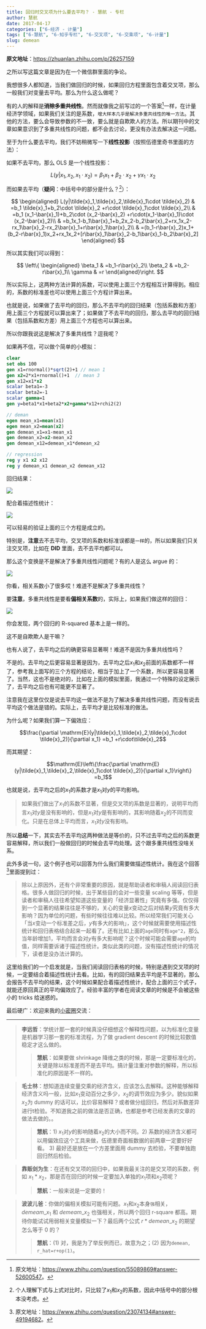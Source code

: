 ```yaml
---
title: 回归时交叉项为什么要去平均？ - 慧航 - 专栏
author: 慧航
date: 2017-04-17
categories: ["6-经济 - 计量"]
tags: ["6-慧航", "6-知乎专栏", "6-交叉项", "6-交乘项", "6-计量"]
slug: demean
---
```


**原文地址**：<https://zhuanlan.zhihu.com/p/26257159>

之所以写这篇文章是因为在一个微信群里面的争论。

我想很多人都知道，当我们做回归的时候，如果回归方程里面包含着交叉项，那么一般我们对变量去平均。那么为什么这么做呢？

<!-- more -->

有的人的解释是~~**消除多重共线性**~~。然而就像我之前写过的一个答案^[原文地址：<https://www.zhihu.com/question/55089869#answer-52600547>。]一样，在计量经济学领域，如果我们关注的是系数，`增大样本几乎是解决多重共线性的唯一方法`。其他的方法，要么会导致参数的不一致，要么就是自欺欺人的方法。所以期刊中的文章如果意识到了多重共线性的问题，都不会去讨论，更没有办法去解决这一问题。

至于为什么要去平均，我们不妨稍微写一下**线性投影**（按照伍德里奇书里面的方法）：

如果不去平均，那么 OLS 是一个线性投影：

$$L(y|x_1,x_2,x_1\cdot x_2)=\beta_1 x_1+\beta_2\cdot x_2 +\gamma x_1\cdot x_2$$

而如果去平均（**疑问**：中括号中的部分是什么？^[个人理解下式与上式对比时，只比较了$x_1$和$x_2$的系数，因此中括号中的部分根本没考虑。]）：

$$
\begin{aligned}
L(y|\tilde{x}_1,\tilde{x}_2,\tilde{x}_1\cdot \tilde{x}_2) & =b_1 \tilde{x}_1+b_2\cdot \tilde{x}_2 +r\cdot \tilde{x}_1\cdot \tilde{x}_2\\
 & =b_1 (x_1-\bar{x}_1)+b_2\cdot  (x_2-\bar{x}_2) +r\cdot(x_1-\bar{x}_1)\cdot (x_2-\bar{x}_2)\\
 & =b_1x_1-b_1\bar{x}_1+b_2x_2-b_2\bar{x}_2+rx_1x_2-rx_1\bar{x}_2-rx_2\bar{x}_1+r\bar{x}_1\bar{x}_2\\
 & =(b_1-r\bar{x}_2)x_1+(b_2-r\bar{x}_1)x_2+rx_1x_2+[r\bar{x}_1\bar{x}_2-b_1\bar{x}_1-b_2\bar{x}_2]
\end{aligned}
$$

所以其实我们可以得到：

$$
\left\{
\begin{aligned}
\beta_1 & =b_1-r\bar{x}_2\\
\beta_2 & =b_2-r\bar{x}_1\\
\gamma & =r
\end{aligned}\right.
$$

所以实际上，这两种方法计算的系数，可以使用上面三个方程相互计算得到。相应的，系数的标准差也可以使用上面三个方程计算出来。

也就是说，如果做了去平均的回归，那么不去平均的回归结果（包括系数和方差）用上面三个方程就可以算出来了；如果做了不去平均的回归，那么去平均的回归结果（包括系数和方差）用上面三个方程也可以算出来。

所以你跟我说这是解决了多重共线性？逗我呢？

如果再不信，可以做个简单的小模拟：

```stata
clear
set obs 100
gen x1=rnormal()*sqrt(2)+1 // mean 1
gen x2=2*x1+rnormal()+1  // mean 3
gen x12=x1*x2
scalar beta1=-3
scalar beta2=-1
scalar gamma=1
gen y=beta1*x1+beta2*x2+gamma*x12+rchi2(2)

// deman
egen mean_x1=mean(x1)
egen mean_x2=mean(x2)
gen demean_x1=x1-mean_x1
gen demean_x2=x2-mean_x2
gen demean_x12=demean_x1*demean_x2

// regression
reg y x1 x2 x12
reg y demean_x1 demean_x2 demean_x12
```

回归结果：

![](/images/Eco/Econometrica/huihang/demean/1.png)

配合着描述性统计：

![](/images/Eco/Econometrica/huihang/demean/2.png)

可以轻易的验证上面的三个方程是成立的。

特别是，**注意**去不去平均，交叉项的系数和标准误都是`一样`的，所以如果我们只关注交叉项，比如在 **DID** 里面，去不去平均都可以。

那么这个变换是不是解决了多重共线性问题呢？有的人是这么 argue 的：

![](/images/Eco/Econometrica/huihang/demean/3.png)

你看，相关系数小了很多哎！难道不是解决了多重共线性？

要**注意**，多重共线性是要看**偏相关系数**的，实际上，如果我们做这样的回归：

![](/images/Eco/Econometrica/huihang/demean/4.png)

你会发现，两个回归的 R-squared 基本上是一样的。

这不是自欺欺人是干嘛？

也有人说了，去平均之后的确更容易显著啊！难道不是因为多重共线性吗？

不是的。去平均之后更容易显著是因为，去平均之后$x_1$和$x_2$前面的系数都不一样了，参考我上面写的三个方程的结论，相当于加上了一个系数，所以更容易显著了。当然，这也不是绝对的，比如在上面的模拟里面，我通过一个特殊的设定展示了，去平均之后也有可能更不显著了。

注意我在这里仅仅是说去平均这一做法不是为了解决多重共线性问题，而没有说去平均这个做法是错的。实际上，去平均才是比较标准的做法。

为什么呢？如果我们算一下偏效应：

$$\frac{\partial \mathrm{E}(y|\tilde{x}_1,\tilde{x}_2,\tilde{x}_1\cdot \tilde{x}_2)}{\partial x_1}
=b_1 +r\cdot\tilde{x}_2$$

而其期望：

$$\mathrm{E}\left\{\frac{\partial \mathrm{E}(y|\tilde{x}_1,\tilde{x}_2,\tilde{x}_1\cdot \tilde{x}_2)}{\partial x_1}\right\}
=b_1$$

也就是说，去平均之后的$x_1$的系数才是$x_1$对$y$的平均影响。

> 如果我们做出了$x_1$的系数不显著，但是交叉项的系数是显著的，说明平均而言$x_1$对$y$是没有影响的，但是$x_1$对$y$是有影响的，其影响随着$x_2$的不同而变化。只是在总体上平均而言，$x_1$对$y$没有影响。

所以**总结**一下，其实去不去平均这两种做法是等价的，只不过去平均之后的系数更容易解释，所以我们一般做回归的时候会去平均处理。这个跟多重共线性没啥关系。

此外多说一句，这个例子也可以回答为什么我们需要做描述性统计。我在这个回答^[原文地址：<https://www.zhihu.com/question/23074134#answer-49194682>。]里面提到过：

> 除以上原因外，还有个非常重要的原因，就是帮助读者和审稿人阅读回归表格。很多人做回归的时候，出于某些目的会对一些变量 scaling 等等，但是读者和审稿人往往希望知道这些变量的「经济显著性」究竟有多强。仅仅得到一个显著的结果往往是不够的，关心的变量$x$变动之后对结果$y$究竟有多大影响？因为单位的问题，有些时候往往难以比较。所以经常我们可能关心「当$x$变动一个标准差之后，$y$有多大的影响」，这个时候就需要使用描述性统计和回归表格结合起来一起看了。还有比如上面的`age`同时有`age^2`，那么当年龄增加$1$，平均而言会对$y$有多大影响呢？这个时候可能会需要`age`的均值，同样需要诉诸于描述性统计。类似此类的问题，没有描述性统计的情况下，读者是没办法计算的。

这里给我们的一个启发就是，当我们阅读回归表格的时候，特别是遇到交叉项的时候，一定要结合着描述性统计去看。比如，有的回归结果去平均是不显著的，那么会报告不去平均的结果，这个时候如果配合着描述性统计，配合上面的三个式子，就能还原回真正的平均偏效应了。经验丰富的学者在阅读文章的时候是不会被这些小的 tricks 给迷惑的。

最后硬广：欢迎来我的[小密圈](https://wx.xiaomiquan.com/mweb/views/joingroup/join_group.html?group_id=4184844548&secret=j3par9d2nkzhtjjmun6icf0ikorw39xl&extra=4325db5fc7191b05efdfafe2aa4881029a8175111a2fb56d66c6807c353c29da)交流：

<hr />

<blockquote class="gray">
**李远哲**：学统计那一套的时候真没仔细想这个解释性问题，以为标准化变量是机器学习那一套的标准流程，为了做 gradient descent 的时候比较数值稳定才这么做的。

<blockquote class="white">
**慧航**：如果要做 shrinkage 降维之类的时候，那是一定要标准化的，关键是除以标准差而不是去平均。搞计量注重对参数的解释，所以标准化的原因是不一样的。

</blockquote>
</blockquote>

<blockquote class="gray">
**毛士林**：想知道连续变量交乘的经济含义，应该怎么去解释。这种能够解释经济含义吗一般，比如$x_1$变动百分之多少，$x_2$的调节效应为多少。貌似如果$x_2$为 dummy 的话可以，比价容易解释？或者做分组回归，然后对系数差异进行t检验。不知道我之前的做法是否正确，也都是参考已经发表的文章的做法去做的。。

<blockquote class="white">
**慧航**：1) $x_1$对$y$的影响随着$x_2$的大小而不同。2) 系数的经济含义都可以用偏效应这个工具来做，伍德里奇面板数据的前两章一定要好好看。 3) 最好还是放在一个方差里面用 dummy 去检验，不要单独跑回归然后检验。

</blockquote>
</blockquote>

<blockquote class="gray">
**靠贩剑为生**：在还有交叉项的回归中，如果我最关注的是交叉项的系数，例如 $x_1*x_2$，那是否在回归的时候一定要加入单独的$x_1$项和$x_2$项呢？

<blockquote class="white">
**慧航**：一般来说是一定要的！

</blockquote>
</blockquote>

<blockquote class="gray">
**波波儿爸**：你做的偏相关模拟可能有问题。$x_1$和$x_2$本身`强`相关，$demeam\_x_1$ 和 $demeam\_x_2$ 也强相关，所以两个回归 r-square 都高。期待你能试试用弱相关变量模拟一下？最后两个公式 $r*demean\_x_2$ 的期望怎么等于 0 的？

<blockquote class="white">
**慧航**：(1) 对，我是为了举反例而已，故意为之；(2) 因为`demean, r_hat=r+op(1)`。

</blockquote>
</blockquote>